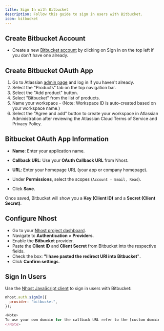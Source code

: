 ```yaml
---
title: Sign In with Bitbucket
description: Follow this guide to sign in users with Bitbucket.
icon: bitbucket
---
```


## Create Bitbucket Account

- Create a new [Bitbucket account](https://bitbucket.org/product/) by clicking on Sign in on the top left if you don't have one already.

## Create Bitbucket OAuth App

1. Go to Atlassian [admin page](admin.atlassian.com) and log in if you haven't already.
2. Select the "Products" tab on the top navigation bar.
3. Select the "Add product" button.
4. Select "Bitbucket" from the list of products.
5. Name your workspace - (Note: Workspace ID is auto-created based on your workspace name.)
6. Select the "Agree and add" button to create your workspace in Atlassian Administration after reviewing the Atlassian Cloud Terms of Service and Privacy Policy.

## Bitbucket OAuth App Information

- **Name**: Enter your application name.
- **Callback URL**: Use your **OAuth Callback URL** from Nhost.
- **URL**: Enter your homepage URL (your app or company homepage).
- Under **Permissions**, select the scopes (`Account - Email, Read`).

- Click **Save**.

Once saved, Bitbucket will show you a **Key (Client ID)** and a **Secret (Client Secret)**.

## Configure Nhost

- Go to your [Nhost project dashboard](https://app.nhost.io).
- Navigate to **Authentication > Providers**.
- Enable the **Bitbucket** provider.
- Paste the **Client ID** and **Client Secret** from Bitbucket into the respective fields.
- Check the box: **"I have pasted the redirect URI into Bitbucket"**.
- Click **Confirm settings**.

## Sign In Users

Use the [Nhost JavaScript client](/reference/javascript) to sign in users with Bitbucket:

```js
nhost.auth.signIn({
  provider: "bitbucket",
});

<Note>
To use your own domain for the callback URL refer to the [custom domains](/platform/cloud/custom-domains) documentation.
</Note>
